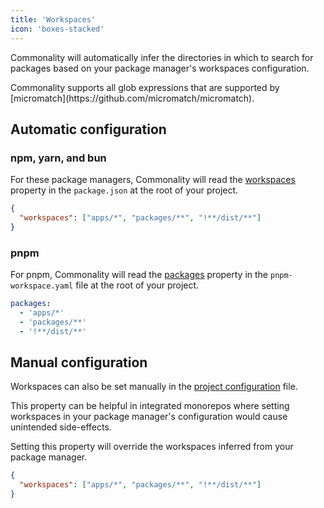 ```yaml
---
title: 'Workspaces'
icon: 'boxes-stacked'
---
```


Commonality will automatically infer the directories in which to search for packages based on your package manager's workspaces configuration.

<Info>
  Commonality supports all glob expressions that are supported by
  [micromatch](https://github.com/micromatch/micromatch).
</Info>

## Automatic configuration

### npm, yarn, and bun

For these package managers, Commonality will read the [workspaces](https://docs.npmjs.com/cli/v7/using-npm/workspaces) property in the `package.json` at the root of your project.

```json package.json
{
  "workspaces": ["apps/*", "packages/**", "!**/dist/**"]
}
```

### pnpm

For pnpm, Commonality will read the [packages](https://pnpm.io/pnpm-workspace_yaml) property in the `pnpm-workspace.yaml` file at the root of your project.

```yaml pnpm-workspace.yaml
packages:
  - 'apps/*'
  - 'packages/**'
  - '!**/dist/**'
```

## Manual configuration

Workspaces can also be set manually in the [project configuration](http://localhost:3000/reference/project-configuration#workspaces) file.

This property can be helpful in integrated monorepos where setting workspaces in your package manager's configuration would cause unintended side-effects.

<Info>
  Setting this property will override the workspaces inferred from your package
  manager.
</Info>

```json .commonality/config.json
{
  "workspaces": ["apps/*", "packages/**", "!**/dist/**"]
}
```
